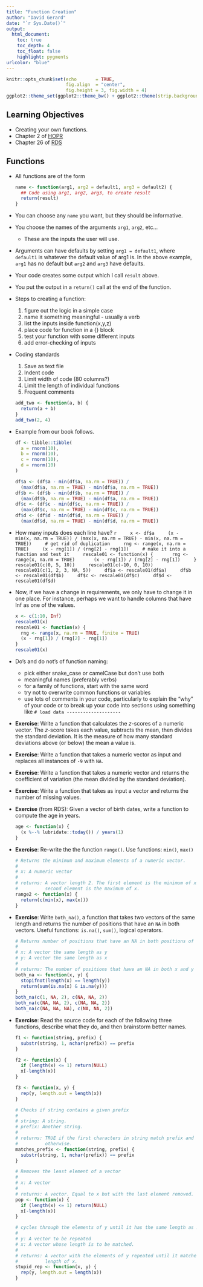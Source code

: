 ```yaml
---
title: "Function Creation"
author: "David Gerard"
date: "`r Sys.Date()`"
output:  
  html_document:
    toc: true
    toc_depth: 4
    toc_float: false
    highlight: pygments
urlcolor: "blue"
---
```


```r
knitr::opts_chunk$set(echo       = TRUE, 
                      fig.align  = "center",
                      fig.height = 3, fig.width = 4)
ggplot2::theme_set(ggplot2::theme_bw() + ggplot2::theme(strip.background = ggplot2::element_rect(fill = "white")))
```

## Learning Objectives

- Creating your own functions.
- Chapter 2 of [HOPR](https://rstudio-education.github.io/hopr/)
- Chapter 26 of [RDS](https://r4ds.hadley.nz/)

## Functions

-   All functions are of the form

    ``` r
    name <- function(arg1, arg2 = default1, arg3 = default2) {
      ## Code using arg1, arg2, arg3, to create result
      return(result)
    }
    ```

- You can choose any `name` you want, but they should be informative.
- You choose the names of the arguments `arg1`, `arg2`, etc...
  - These are the inputs the user will use.
- Arguments can have defaults by setting `arg1 = default1`, where `default1` is whatever the default value of arg1 is. In the above example, `arg1` has no default but `arg2` and `arg3` have defaults.
- Your code creates some output which I call `result` above.
- You put the output in a `return()` call at the end of the function.

-   Steps to creating a function:

    1. figure out the logic in a simple case
    2. name it something meaningful - usually a verb
    3. list the inputs inside function(x,y,z)
    4. place code for function in a {} block 
    5. test your function with some different inputs
    6. add error-checking of inputs
    
-   Coding standards

    1. Save as text file
    2. Indent code
    3. Limit width of code (80 columns?)
    4. Limit the length of individual functions
    5. Frequent comments
    
    ```r
    add_two <- function(a, b) {
      return(a + b)
    }
    add_two(2, 4)
    ```
    

-   Example from our book follows.
    ```r
    df <- tibble::tibble(
      a = rnorm(10),
      b = rnorm(10),
      c = rnorm(10),
      d = rnorm(10)
    )
    
    df$a <- (df$a - min(df$a, na.rm = TRUE)) / 
      (max(df$a, na.rm = TRUE) - min(df$a, na.rm = TRUE))
    df$b <- (df$b - min(df$b, na.rm = TRUE)) / 
      (max(df$b, na.rm = TRUE) - min(df$a, na.rm = TRUE))
    df$c <- (df$c - min(df$c, na.rm = TRUE)) / 
      (max(df$c, na.rm = TRUE) - min(df$c, na.rm = TRUE))
    df$d <- (df$d - min(df$d, na.rm = TRUE)) / 
      (max(df$d, na.rm = TRUE) - min(df$d, na.rm = TRUE))
    ```

-   How many inputs does each line have?
    ```r
    x <- df$a
    (x - min(x, na.rm = TRUE)) / (max(x, na.rm = TRUE) - min(x, na.rm = TRUE))
    # get rid of duplication
    rng <- range(x, na.rm = TRUE)
    (x - rng[1]) / (rng[2] - rng[1])
    # make it into a function and test it
    rescale01 <- function(x) {
      rng <- range(x, na.rm = TRUE)
      (x - rng[1]) / (rng[2] - rng[1])
    }
    rescale01(c(0, 5, 10))
    rescale01(c(-10, 0, 10))
    rescale01(c(1, 2, 3, NA, 5))
    df$a <- rescale01(df$a)
    df$b <- rescale01(df$b)
    df$c <- rescale01(df$c)
    df$d <- rescale01(df$d)
    ```

-   Now, if we have a change in requirements, we only have to change it in one place.  For instance, perhaps we want to handle columns that have Inf as one of the values.

    ```r
    x <- c(1:10, Inf)
    rescale01(x)
    rescale01 <- function(x) {
      rng <- range(x, na.rm = TRUE, finite = TRUE)
      (x - rng[1]) / (rng[2] - rng[1])
    }
    rescale01(x)
    ```

-   Do's and do not's of function naming:

    * pick either snake_case or camelCase but don't use both
    * meaningful names (preferably verbs)
    * for a family of functions, start with the same word
    * try not to overwrite common functions or variables
    * use lots of comments in your code, particularly to explain the "why"
      of your code or to break up your code into sections using something 
      like `# load data --------------------`
      
- **Exercise**: Write a function that calculates the $z$-scores of a numeric vector. The $z$-score takes each value, subtracts the mean, then divides the standard deviation. It is the measure of how many standard deviations above (or below) the mean a value is.

- **Exercise**: Write a function that takes a numeric vector as input and replaces all instances of `-9` with `NA`.

- **Exercise**: Write a function that takes a numeric vector and returns the coefficient of variation (the mean divided by the standard deviation).

- **Exercise**: Write a function that takes as input a vector and returns the number of missing values.

-   **Exercise** (from RDS): Given a vector of birth dates, write a function to compute the age in years.

    ```r
    age <- function(x) {
      (x %--% lubridate::today()) / years(1)
    }
    ```

-   **Exercise**: Re-write the the function `range()`. Use functions: `min()`, `max()`

    ```r
    # Returns the minimum and maximum elements of a numeric vector.
    # 
    # x: A numeric vector
    #
    # returns: A vector length 2. The first element is the minimum of x and the
    #          second element is the maximum of x.
    range2 <- function(x) {
      return(c(min(x), max(x)))
    }
    ```


-   **Exercise**: Write `both_na()`, a function that takes two vectors of the 
  same length and returns the number of positions that have an `NA` in both 
  vectors. Useful functions: `is.na()`, `sum()`, 
  logical operators.
  
    ```r
    # Returns number of positions that have an NA in both positions of two vectors.
    #
    # x: A vector the same length as y
    # y: A vector the same length as x
    #
    # returns: The number of positions that have an NA in both x and y
    both_na <- function(x, y) {
      stopifnot(length(x) == length(y))
      return(sum(is.na(x) & is.na(y)))
    }
    both_na(c(1, NA, 2), c(NA, NA, 2))
    both_na(c(NA, NA, 2), c(NA, NA, 2))
    both_na(c(NA, NA, NA), c(NA, NA, 2))
    ```

-   **Exercise**: Read the source code for each of the following three functions, 
  describe what they do, and then brainstorm better names.

    ```r
    f1 <- function(string, prefix) {
      substr(string, 1, nchar(prefix)) == prefix
    }
    
    f2 <- function(x) {
      if (length(x) <= 1) return(NULL)
      x[-length(x)]
    }
    
    f3 <- function(x, y) {
      rep(y, length.out = length(x))
    }
    ```
    
    ```r
    # Checks if string contains a given prefix
    #
    # string: A string.
    # prefix: Another string.
    #
    # returns: TRUE if the first characters in string match prefix and FALSE
    #          otherwise.
    matches_prefix <- function(string, prefix) {
      substr(string, 1, nchar(prefix)) == prefix
    }
    
    # Removes the least element of a vector
    # 
    # x: A vector
    #
    # returns: A vector. Equal to x but with the last element removed.
    pop <- function(x) {
      if (length(x) <= 1) return(NULL)
      x[-length(x)]
    }
    
    # cycles through the elements of y until it has the same length as x
    #
    # y: A vector to be repeated
    # x: A vector whose length is to be matched.
    #
    # returns: A vector with the elements of y repeated until it matches the 
    #          length of x.
    stupid_rep <- function(x, y) {
      rep(y, length.out = length(x))
    }
    ```
